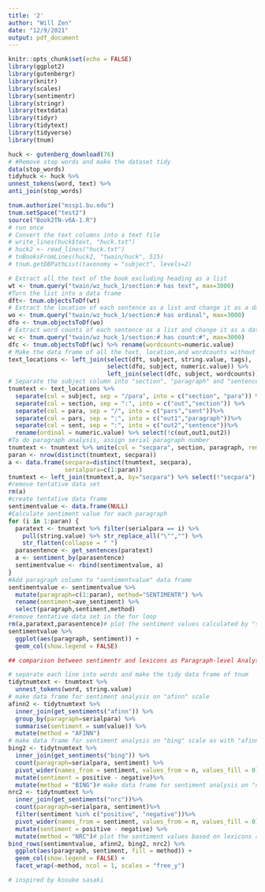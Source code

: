 ```yaml
---
title: '2'
author: "Will Zen"
date: "12/9/2021"
output: pdf_document
---
```


```r
knitr::opts_chunk$set(echo = FALSE)
library(ggplot2)
library(gutenbergr)
library(knitr)
library(scales)
library(sentimentr)
library(stringr)
library(textdata)
library(tidyr)
library(tidytext)
library(tidyverse)
library(tnum)
```

```r
huck <- gutenberg_download(76)
# #Remove stop words and make the dataset tidy
data(stop_words)
tidyhuck <- huck %>%
unnest_tokens(word, text) %>%
anti_join(stop_words)
```

```r
tnum.authorize("mssp1.bu.edu")
tnum.setSpace("test2")
source("Book2TN-v6A-1.R")
# run once
# Convert the text columns into a text file
# write_lines(huck$text, "huck.txt")
# huck2 <- read_lines("huck.txt")
# tnBooksFromLines(huck2, "twain/huck", 515)
# tnum.getDBPathList(taxonomy = "subject", levels=2)

# Extract all the text of the book excluding heading as a list
wt <- tnum.query("twain/wz_huck_1/section:# has text", max=3000)
#Turn the list into a data frame
dft<- tnum.objectsToDf(wt)
# Extract the location of each sentence as a list and change it as a data frame
wo <- tnum.query("twain/wz_huck_1/section:# has ordinal", max=3000)
dfo <- tnum.objectsToDf(wo)
# Extract word counts of each sentence as a list and change it as a data frame
wc <- tnum.query("twain/wz_huck_1/section:# has count:#", max=3000)
dfc <- tnum.objectsToDf(wc) %>% rename(wordcounts=numeric.value)
# Make the data frame of all the text, location,and wordcounts without heading
text_locations <- left_join(select(dft, subject, string.value, tags),
                            select(dfo, subject, numeric.value)) %>%
                            left_join(select(dfc, subject, wordcounts))
# Separate the subject column into "section", "paragraph" and "sentence"
tnumtext <- text_locations %>%
  separate(col = subject, sep = "/para", into = c("section", "para")) %>%
  separate(col = section, sep = ":", into = c("out","section")) %>%
  separate(col = para, sep = "/", into = c("pars","sent"))%>%
  separate(col = pars, sep = ":", into = c("out1","paragraph"))%>%
  separate(col = sent, sep = ":", into = c("out2","sentence"))%>%
  rename(ordinal = numeric.value) %>% select(!c(out,out1,out2))
#To do paragraph analysis, assign serial paragraph number
tnumtext <- tnumtext %>% unite(col = "secpara", section, paragraph, remove= FALSE)
paran <- nrow(distinct(tnumtext, secpara))
a <- data.frame(secpara=distinct(tnumtext, secpara),
                serialpara=c(1:paran))
tnumtext <- left_join(tnumtext,a, by="secpara") %>% select(!"secpara")
#remove tentative data set
rm(a)
#create tentative data frame
sentimentvalue <- data.frame(NULL)
#Calculate sentiment value for each paragraph
for (i in 1:paran) {
  paratext <- tnumtext %>% filter(serialpara == i) %>%
    pull(string.value) %>% str_replace_all("\"","") %>%
    str_flatten(collapse = " ")
  parasentence <- get_sentences(paratext)
  a <- sentiment_by(parasentence)
  sentimentvalue <- rbind(sentimentvalue, a)
}
#Add paragraph column to "sentimentvalue" data frame
sentimentvalue <- sentimentvalue %>%
  mutate(paragraph=c(1:paran), method="SENTIMENTR") %>%
  rename(sentiment=ave_sentiment) %>%
  select(paragraph,sentiment,method)
#remove tentative data set in the for loop
rm(a,paratext,parasentence)# plot the sentiment values calculated by "sentimentr" through paragraphs
sentimentvalue %>%
  ggplot(aes(paragraph, sentiment)) +
  geom_col(show.legend = FALSE)

## comparison between sentimentr and lexicons as Paragraph-level Analysis

# separate each line into words and make the tidy data frame of tnum
tidytnumtext <- tnumtext %>%
  unnest_tokens(word, string.value)
# make data frame for sentiment analysis on "afinn" scale
afinn2 <- tidytnumtext %>%
  inner_join(get_sentiments("afinn")) %>%
  group_by(paragraph=serialpara) %>%
  summarise(sentiment = sum(value)) %>%
  mutate(method = "AFINN")
# make data frame for sentiment analysis on "bing" scale as with "afinn" scale
bing2 <- tidytnumtext %>%
  inner_join(get_sentiments("bing")) %>%
  count(paragraph=serialpara, sentiment) %>%
  pivot_wider(names_from = sentiment, values_from = n, values_fill = 0) %>%
  mutate(sentiment = positive - negative)%>%
  mutate(method = "BING")# make data frame for sentiment analysis on "nrc" scale as with "bing" scale
nrc2 <- tidytnumtext %>%
  inner_join(get_sentiments("nrc"))%>%
  count(paragraph=serialpara, sentiment)%>%
  filter(sentiment %in% c("positive", "negative"))%>%
  pivot_wider(names_from = sentiment, values_from = n, values_fill = 0) %>%
  mutate(sentiment = positive - negative) %>%
  mutate(method = "NRC")# plot the sentiment values based on lexicons and sentimentr through paragraphs
bind_rows(sentimentvalue, afinn2, bing2, nrc2) %>%
  ggplot(aes(paragraph, sentiment, fill = method)) +
  geom_col(show.legend = FALSE) +
  facet_wrap(~method, ncol = 1, scales = "free_y")

# inspired by kosuke sasaki
```
